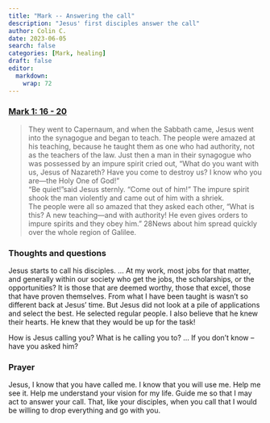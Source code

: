 ```yaml
---
title: "Mark -- Answering the call"
description: "Jesus' first disciples answer the call"
author: Colin C.
date: 2023-06-05
search: false
categories: [Mark, healing]
draft: false
editor: 
  markdown: 
    wrap: 72
---
```


### [Mark 1: 16 - 20](https://www.bible.com/bible/111/MRK.1.NIV)


> They went to Capernaum, and when the Sabbath came, Jesus went into the synagogue and began to teach. The people were amazed at his teaching, because he taught them as one who had authority, not as the teachers of the law. Just then a man in their synagogue who was possessed by an impure spirit cried out, “What do you want with us, Jesus of Nazareth? Have you come to destroy us? I know who you are—the Holy One of God!”\
“Be quiet!”said Jesus sternly. “Come out of him!” The impure spirit shook the man violently and came out of him with a shriek.\
The people were all so amazed that they asked each other, “What is this? A new teaching—and with authority! He even gives orders to impure spirits and they obey him.” 28News about him spread quickly over the whole region of Galilee.


### Thoughts and questions

Jesus starts to call his disciples.  ... At my work, most jobs for that matter, and generally within our society who get the jobs, the scholarships, or the opportunities?  It is those that are deemed worthy, those that excel, those that have proven themselves.  From what I have been taught is wasn't so different back at Jesus' time.  But Jesus did not look at a pile of applications and select the best.  He selected regular people.  I also believe that he knew their hearts.  He knew that they would be up for the task!

How is Jesus calling you?  What is he calling you to?  ... If you don't know -- have you asked him? 

### Prayer

Jesus, I know that you have called me.  I know that you will use me.  Help me see it.  Help me understand your vision for my life.  Guide me so that I may act to answer your call.  That, like your disciples, when you call that I would be willing to drop everything and go with you. 
